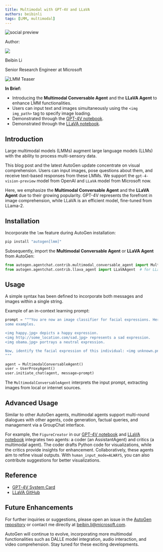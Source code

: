 ```yaml
---
title: Multimodal with GPT-4V and LLaVA
authors: beibinli
tags: [LMM, multimodal]
---
```



<div>
<img noZoom className="social-share-img"
  src="https://media.githubusercontent.com/media/ag2ai/ag2/refs/heads/main/website/static/img/cover.png"
  alt="social preview"
  style={{ position: 'absolute', left: '-9999px' }}
/>
</div>

<div class="blog-authors">
  <p class="authors">Author:</p>
  <CardGroup cols={2}>
    <Card href="https://github.com/beibinli">
        <div class="col card">
          <div class="img-placeholder">
            <img noZoom src="https://github.com/beibinli.png" />
          </div>
          <div>
            <p class="name">Beibin Li</p>
            <p>Senior Research Engineer at Microsoft</p>
          </div>
        </div>
    </Card>
  </CardGroup>
</div>

![LMM Teaser](img/teaser.png)

**In Brief:**
* Introducing the **Multimodal Conversable Agent** and the **LLaVA Agent** to enhance LMM functionalities.
* Users can input text and images simultaneously using the `<img img_path>` tag to specify image loading.
* Demonstrated through the [GPT-4V notebook](https://github.com/ag2ai/ag2/blob/main/notebook/agentchat_lmm_gpt-4v.ipynb).
* Demonstrated through the [LLaVA notebook](https://github.com/ag2ai/ag2/blob/main/notebook/agentchat_lmm_llava.ipynb).

## Introduction
Large multimodal models (LMMs) augment large language models (LLMs) with the ability to process multi-sensory data.

This blog post and the latest AutoGen update concentrate on visual comprehension. Users can input images, pose questions about them, and receive text-based responses from these LMMs.
We support the `gpt-4-vision-preview` model from OpenAI and `LLaVA` model from Microsoft now.

Here, we emphasize the **Multimodal Conversable Agent** and the **LLaVA Agent** due to their growing popularity.
GPT-4V represents the forefront in image comprehension, while LLaVA is an efficient model, fine-tuned from LLama-2.

## Installation
Incorporate the `lmm` feature during AutoGen installation:

```bash
pip install "autogen[lmm]"
```

Subsequently, import the **Multimodal Conversable Agent** or **LLaVA Agent** from AutoGen:

```python
from autogen.agentchat.contrib.multimodal_conversable_agent import MultimodalConversableAgent  # for GPT-4V
from autogen.agentchat.contrib.llava_agent import LLaVAAgent  # for LLaVA
```

## Usage

A simple syntax has been defined to incorporate both messages and images within a single string.

Example of an in-context learning prompt:

```python
prompt = """You are now an image classifier for facial expressions. Here are
some examples.

<img happy.jpg> depicts a happy expression.
<img http://some_location.com/sad.jpg> represents a sad expression.
<img obama.jpg> portrays a neutral expression.

Now, identify the facial expression of this individual: <img unknown.png>
"""

agent = MultimodalConversableAgent()
user = UserProxyAgent()
user.initiate_chat(agent, message=prompt)
```

The `MultimodalConversableAgent` interprets the input prompt, extracting images from local or internet sources.

## Advanced Usage
Similar to other AutoGen agents, multimodal agents support multi-round dialogues with other agents, code generation, factual queries, and management via a GroupChat interface.

For example, the `FigureCreator` in our [GPT-4V notebook](https://github.com/ag2ai/ag2/blob/main/notebook/agentchat_lmm_gpt-4v.ipynb) and [LLaVA notebook](https://github.com/ag2ai/ag2/blob/main/notebook/agentchat_lmm_llava.ipynb) integrates two agents: a coder (an AssistantAgent) and critics (a multimodal agent).
The coder drafts Python code for visualizations, while the critics provide insights for enhancement. Collaboratively, these agents aim to refine visual outputs.
With `human_input_mode=ALWAYS`, you can also contribute suggestions for better visualizations.

## Reference
- [GPT-4V System Card](https://openai.com/index/gpt-4v-system-card)
- [LLaVA GitHub](https://github.com/haotian-liu/LLaVA)

## Future Enhancements

For further inquiries or suggestions, please open an issue in the [AutoGen repository](https://github.com/ag2ai/ag2/) or contact me directly at beibin.li@microsoft.com.

AutoGen will continue to evolve, incorporating more multimodal functionalities such as DALLE model integration, audio interaction, and video comprehension. Stay tuned for these exciting developments.

